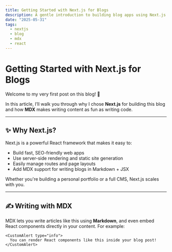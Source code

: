 ```yaml
---
title: Getting Started with Next.js for Blogs
description: A gentle introduction to building blog apps using Next.js and MDX.
date: "2025-05-31"
tags:
  - nextjs
  - blog
  - mdx
  - react
---
```


# Getting Started with Next.js for Blogs

Welcome to my very first post on this blog! 🚀

In this article, I’ll walk you through why I chose **Next.js** for building this blog and how **MDX** makes writing content as fun as writing code.

---
## ✨ Why Next.js?

Next.js is a powerful React framework that makes it easy to:

- Build fast, SEO-friendly web apps
- Use server-side rendering and static site generation
- Easily manage routes and page layouts
- Add MDX support for writing blogs in Markdown + JSX

Whether you're building a personal portfolio or a full CMS, Next.js scales with you.

---

## ✍️ Writing with MDX

MDX lets you write articles like this using **Markdown**, and even embed React components directly in your content. For example:

```tsx
<CustomAlert type="info">
  You can render React components like this inside your blog post!
</CustomAlert>
